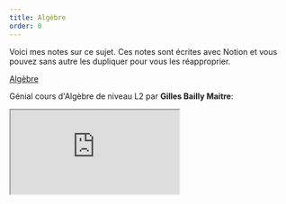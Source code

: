 ```yaml
---
title: Algèbre
order: 0
---
```


<TableOfContents />

Voici mes notes sur ce sujet. Ces notes sont écrites avec Notion et vous pouvez sans autre les dupliquer pour vous les réapproprier.

<div class="highlight">

[Algèbre](https://feature-space.notion.site/algebre)

</div>

Génial cours d'Algèbre de niveau L2 par **Gilles Bailly Maitre**:

<div class="video">
  <iframe
    src="https://www.youtube.com/embed/videoseries?list=PLE8WtfrsTAikFDNHujYvKStrEB5wEglmb"
    title="YouTube playlist player"
    allow="accelerometer; autoplay; clipboard-write; encrypted-media; gyroscope; picture-in-picture; web-share"
    allowFullScreen
  ></iframe>
</div>
